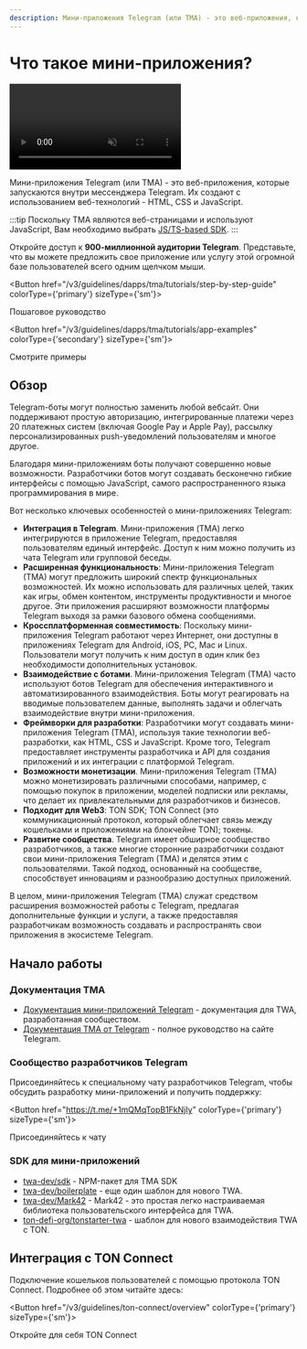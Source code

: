 ```yaml
---
description: Мини-приложения Telegram (или TMA) - это веб-приложения, которые запускаются внутри мессенджера Telegram. Их создают с использованием веб-технологий - HTML, CSS и JavaScript.
---
```



# Что такое мини-приложения?

<div style={{width: '100%', textAlign:'center', margin: '10pt auto'}}>
  <video style={{width: '100%',maxWidth: '600px', borderRadius: '10pt'}} muted={true} autoPlay={true} loop={true}>.
    <source src="/files/twa.mp4" type="video/mp4" />

```
Your browser does not support the video tag.
```

</video>
</div>

Мини-приложения Telegram (или TMA) - это веб-приложения, которые запускаются внутри мессенджера Telegram. Их создают с использованием веб-технологий - HTML, CSS и JavaScript.

:::tip
Поскольку TMA являются веб-страницами и используют JavaScript, Вам необходимо выбрать [JS/TS-based SDK](/v3/guidelines/dapps/apis-sdks/sdk#typescript--javascript).
:::

Откройте доступ к **900-миллионной аудитории Telegram**. Представьте, что вы можете предложить свое приложение или услугу этой огромной базе пользователей всего одним щелчком мыши.

<Button href="/v3/guidelines/dapps/tma/tutorials/step-by-step-guide" colorType={'primary'} sizeType={'sm'}>

Пошаговое руководство

</Button>

<Button href="/v3/guidelines/dapps/tma/tutorials/app-examples" colorType={'secondary'} sizeType={'sm'}>

Смотрите примеры

</Button>

## Обзор

Telegram-боты могут полностью заменить любой вебсайт. Они поддерживают простую авторизацию, интегрированные платежи через 20 платежных систем (включая Google Pay и Apple Pay), рассылку персонализированных push-уведомлений пользователям и многое другое.

Благодаря мини-приложениям боты получают совершенно новые возможности. Разработчики ботов могут создавать бесконечно гибкие интерфейсы с помощью JavaScript, самого распространенного языка программирования в мире.

Вот несколько ключевых особенностей о мини-приложениях Telegram:

- **Интеграция в Telegram**. Мини-приложения (TMA) легко интегрируются в приложение Telegram, предоставляя пользователям единый интерфейс. Доступ к ним можно получить из чата Telegram или групповой беседы.
- **Расширенная функциональность**: Мини-приложения Telegram (TMA) могут предложить широкий спектр функциональных возможностей. Их можно использовать для различных целей, таких как игры, обмен контентом, инструменты продуктивности и многое другое. Эти приложения расширяют возможности платформы Telegram выходя за рамки базового обмена сообщениями.
- **Кроссплатформенная совместимость**: Поскольку мини-приложения Telegram работают через Интернет, они доступны в приложениях Telegram для Android, iOS, PC, Mac и Linux. Пользователи могут получить к ним доступ в один клик без необходимости дополнительных установок.
- **Взаимодействие с ботами**. Мини-приложения Telegram (TMA) часто используют ботов Telegram для обеспечения интерактивного и автоматизированного взаимодействия. Боты могут реагировать на вводимые пользователем данные, выполнять задачи и облегчать взаимодействие внутри мини-приложения.
- **Фреймворки для разработки**: Разработчики могут создавать мини-приложения Telegram (TMA), используя такие технологии веб-разработки, как HTML, CSS и JavaScript. Кроме того, Telegram предоставляет инструменты разработчика и API для создания приложений и их интеграции с платформой Telegram.
- **Возможности монетизации**. Мини-приложения Telegram (TMA) можно монетизировать различными способами, например, с помощью покупок в приложении, моделей подписки или рекламы, что делает их привлекательными для разработчиков и бизнесов.
- **Подходит для Web3**: TON SDK; TON Connect (это коммуникационный протокол, который облегчает связь между кошельками и приложениями на блокчейне TON); токены.
- **Развитие сообщества**. Telegram имеет обширное сообщество разработчиков, а также многие сторонние разработчики создают свои мини-приложения Telegram (TMA) и делятся этим с пользователями. Такой подход, основанный на сообществе, способствует инновациям и разнообразию доступных приложений.

В целом, мини-приложения Telegram (TMA) служат средством расширения возможностей работы с Telegram, предлагая дополнительные функции и услуги, а также предоставляя разработчикам возможность создавать и распространять свои приложения в экосистеме Telegram.

## Начало работы

### Документация TMA

- [Документация мини-приложений Telegram](https://docs.telegram-mini-apps.com) - документация для TWA, разработанная сообществом.
- [Документация TMA от Telegram](https://core.telegram.org/bots/webapps) - полное руководство на сайте Telegram.

### Сообщество разработчиков Telegram

Присоединяйтесь к специальному чату разработчиков Telegram, чтобы обсудить разработку мини-приложений и получить поддержку:

<Button href="https://t.me/+1mQMqTopB1FkNjIy" colorType={'primary'} sizeType={'sm'}>

Присоединяйтесь к чату

</Button>

### SDK для мини-приложений

- [twa-dev/sdk](https://github.com/twa-dev/sdk) - NPM-пакет для TMA SDK
- [twa-dev/boilerplate](https://github.com/twa-dev/Boilerplate) - еще один шаблон для нового TWA.
- [twa-dev/Mark42](https://github.com/twa-dev/Mark42) - Mark42 - это простая легко настраиваемая библиотека пользовательского интерфейса для TWA.
- [ton-defi-org/tonstarter-twa](https://github.com/ton-defi-org/tonstarter-twa) - шаблон для нового взаимодействия TWA с TON.

## Интеграция с TON Connect

Подключение кошельков пользователей с помощью протокола TON Connect. Подробнее об этом читайте здесь:

<Button href="/v3/guidelines/ton-connect/overview" colorType={'primary'} sizeType={'sm'}>

Откройте для себя TON Connect

</Button>
